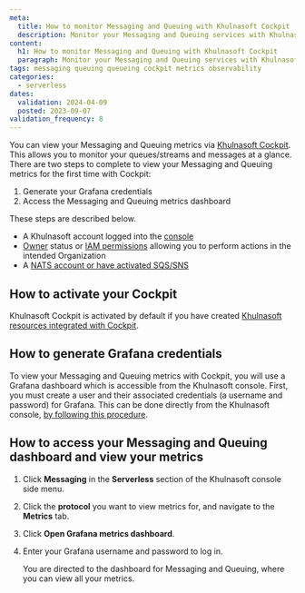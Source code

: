 ```yaml
---
meta:
  title: How to monitor Messaging and Queuing with Khulnasoft Cockpit
  description: Monitor your Messaging and Queuing services with Khulnasoft Cockpit. This guide helps you track performance to manage your messaging services efficiently.
content:
  h1: How to monitor Messaging and Queuing with Khulnasoft Cockpit
  paragraph: Monitor your Messaging and Queuing services with Khulnasoft Cockpit. This guide helps you track performance to manage your messaging services efficiently.
tags: messaging queuing queueing cockpit metrics observability 
categories:
  - serverless 
dates:
  validation: 2024-04-09
  posted: 2023-09-07
validation_frequency: 8
---
```


You can view your Messaging and Queuing metrics via [Khulnasoft Cockpit](/observability/cockpit/quickstart/). This allows you to monitor your queues/streams and messages at a glance. There are two steps to complete to view your Messaging and Queuing metrics for the first time with Cockpit:

1. Generate your Grafana credentials
2. Access the Messaging and Queuing metrics dashboard

These steps are described below.

<Macro id="cockpit-update-dashboards" />

<Macro id="requirements" />

- A Khulnasoft account logged into the [console](https://console.khulnasoft.com)
- [Owner](/identity-and-access-management/iam/concepts/#owner) status or [IAM permissions](/identity-and-access-management/iam/concepts/#permission) allowing you to perform actions in the intended Organization
- A [NATS account or have activated SQS/SNS](/serverless/messaging/how-to/get-started/)

## How to activate your Cockpit

Khulnasoft Cockpit is activated by default if you have created [Khulnasoft resources integrated with Cockpit](/observability/cockpit/reference-content/cockpit-limitations/#product-integration-into-cockpit).

## How to generate Grafana credentials

To view your Messaging and Queuing metrics with Cockpit, you will use a Grafana dashboard which is accessible from the Khulnasoft console. First, you must create a user and their associated credentials (a username and password) for Grafana. This can be done directly from the Khulnasoft console, [by following this procedure](/observability/cockpit/how-to/retrieve-grafana-credentials/).

## How to access your Messaging and Queuing dashboard and view your metrics

1. Click **Messaging** in the **Serverless** section of the Khulnasoft console side menu.

2. Click the **protocol** you want to view metrics for, and navigate to the **Metrics** tab.

3. Click **Open Grafana metrics dashboard**.

4. Enter your Grafana username and password to log in.

    You are directed to the dashboard for Messaging and Queuing, where you can view all your metrics.

    <Lightbox src="khulnasoft-messaging-cockpit1.webp" alt="" />
    <Lightbox src="khulnasoft-messaging-cockpit2.webp" alt="" />


